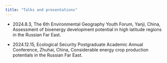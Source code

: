 ```yaml
---
title: "Talks and presentations"
---
```


-   2024.8.3, The 6th Environmental Geography Youth Forum, Yanji, China,
    Assessment of bioenergy development potential in high latitude
    regions in the Russian Far East.

-   2024.12.15, Ecological Security Postgraduate Academic Annual
    Conference, Zhuhai, China, Considerable energy crop production
    potentials in the Russian Far East.
